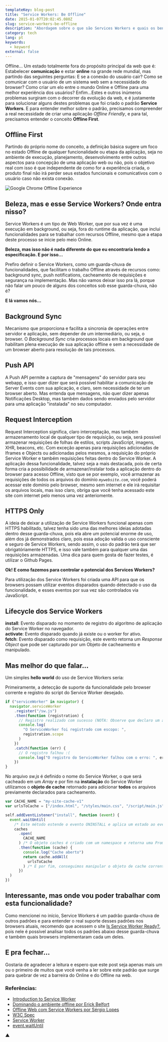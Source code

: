 ```yaml
---
templateKey: blog-post
title: "Service Workers: Be Offline"
date: 2015-01-07T20:02:45.080Z
slug: service-workers-be-offline
description: "Abordagem sobre o que são Services Workers e quais os benefícios dessa tecnologia para nossa perspectiva de desenvolvimento web."
category: tech
lang: pt
keywords:
  - keyword
external: false
---
```


Offline... Um estado totalmente fora do propósito principal da web que é: Estabelecer **comunicação** e estar **online** na grande rede mundial, mas partindo das seguintes perguntas: E se a conexão do usuário cair? Como se comunicar com o usuário de um sistema web sem a necessidade do browser? Como criar um elo entre o mundo Online e Offline para uma melhor experiência dos usuários? Enfim...Estes e outros inúmeros problemas surgiram com o decorrer da evolução da web, e é justamente para solucionar alguns destes problemas que foi criado o padrão **Service Workers**. E para entender melhor sobre o padrão, precisamos compreender a real necessidade de criar uma aplicação _Offline Friendly_, e para tal, precisamos entender o conceito **Offline First**.

## Offline First

Partindo do próprio nome do conceito, a definição básica sugere um foco no estado Offline de qualquer funcionalidade ou etapa da aplicação, seja no ambiente de execução, planejamento, desenvolvimento entre outros aspectos para concepção de uma aplicação web ou não, pois o objetivo real com isso é que independente de como for a experiência criada, o produto final não irá perder seus estados funcionais e comunicativos com o usuário caso não exista conexão.

![Google Chrome Offline Experience](http://i.imgur.com/yJeIsSV.gif)

## Beleza, mas e esse Service Workers? Onde entra nisso?

Service Workers é um tipo de Web Worker, que por sua vez é uma execução em background, ou seja, fora do runtime da aplicação, que inclui funcionalidades para se trabalhar com recursos Offline, mesmo que a etapa deste processo se inicie pelo meio Online.

**Beleza, mas isso não é nada diferente do que eu encontraria lendo a especificação. E por isso...**<br/>

Prefiro definir o Service Workers, como um guarda-chuva de funcionalidades, que facilitam o trabalho Offline através de recursos como: background sync, push notifications, cacheamento de requisições e segurança na implementação. Mas não vamos deixar isso pra lá, porque não falar um pouco de alguns dos conceitos sob esse guarda-chuva, não é?

**E lá vamos nós...**

## Background Sync

Mecanismo que proporciona e facilita a sincronia de operações entre servidor e aplicação, sem depender de um intermediário, ou seja, o browser. O _Background Sync_ cria processos locais em background que habilitam plena execução de sua aplicação offline e sem a necessidade de um browser aberto para resolução de tais processos.

## Push API

A Push API permite a captura de "mensagens" do servidor para seu webapp, e isso quer dizer que será possível habilitar a comunicação de Server Events com sua aplicação, e claro, sem necessidade de ter um browser aberto. Mas entenda que mensagens, não quer dizer apenas Notificações Desktop, mas também dados sendo enviados pelo servidor para uma aplicação "instalada" no seu computador.

## Request Interception

Request Interception significa, claro interceptação, mas também armazenamento local de qualquer tipo de requisição, ou seja, será possível armazenar requisições de folhas de estilos, scripts JavaScript, imagens, XHR, beacons, etc. Com exceção apenas para requisições adicionadas de Iframes e Objects ou adicionadas pelos mesmos, a requisição do próprio Service Worker e também requisições feitas dentro do Service Worker. A aplicação dessa funcionalidade, talvez seja a mais destacada, pois de certa forma cria a possibilidade de armazenar/instalar toda a aplicação dentro do browser para acesso Offline, visto que se por exemplo, você armazenar as requisições de todos os arquivos do domínio _`mywebsite.com`_, você poderá acessar este domínio pelo browser, mesmo sem internet e ele irá requisitar os arquivos locais, mas isso claro, obriga que você tenha acessado este site com internet pelo menos uma vez anteriomente.

## HTTPS Only

A ideia de deixar a utilização de Service Workers funcional apenas com HTTPS habilitado, talvez tenha sido uma das melhores ideias adotadas dentro desse guarda-chuva, pois ela abre um potencial enorme de uso, além dos já demonstrados claro, pois essa adoção valida o uso consciente e seguro de Service Workers, sendo assim, o uso do padrão terá que ser obrigatóriamente HTTPS, e isso vale também para qualquer uma das requisições armazenadas. Uma dica para quem gosta de fazer testes, é utilizar o Github Pages.

**Ok! E como fazemos para controlar o potencial dos Services Workers?**

Para utilização dos Service Workers foi criada uma API para que os browsers possam utilizar eventos disparados quando detectado o uso da funcionalidade, e esses eventos por sua vez são controlados via JavaScript.

## Lifecycle dos Service Workers

**install**: Evento disparado no momento de registro do algoritmo de aplicação do Service Worker no navegador.<br/>
**activate**: Evento disparado quando já existe ou o worker for ativo.<br/>
**fetch**: Evento disparado como requisição, este evento retorna um _Response Object_ que pode ser capturado por um Objeto de cacheamento e manipulado.

## Mas melhor do que falar...

Um simples **hello world** do uso de Service Workers seria:

Primeiramente, a detecção de suporte da funcionalidade pelo browser corrente e registro do script do Service Worker desejado.

```javascript
if ("serviceWorker" in navigator) {
  navigator.serviceWorker
    .register("/sw.js")
    .then(function (registration) {
      // Registro realizado com sucesso (NOTA: Observe que declaro um arquivo chamado sw.js, ele é onde colocaremos as notações do nosso Service Workers)
      console.log(
        "O ServiceWorker foi registrado com escopo: ",
        registration.scope
      )
    })
    .catch(function (err) {
      // O registro falhou :(
      console.log("O registro do ServiceWorker falhou com o erro: ", err)
    })
}
```

No arquivo _sw.js_ é definido o nome do Service Worker, o que será cacheado em um _Array_ e por fim na **instalação** do Service Worker utilizamos o **objeto de cache** retornado para adicionar **todos** os arquivos previamente declarados para cacheamento.

```javascript
var CACHE_NAME = "my-site-cache-v1"
var urlsToCache = ["/index.html", "/styles/main.css", "/script/main.js"]

self.addEventListener("install", function (event) {
  event.waitUntil(
    /* Este método estende o evento ONINSTALL e aplica um estado ao evento chamado ONINSTALLING */
    caches
      .open(
        CACHE_NAME
      ) /* O objeto caches é criado com um namespace e retorna uma Promise */
      .then(function (cache) {
        console.log("Cache aberto")
        return cache.addAll(
          urlsToCache
        ) /* E por fim, conseguimos manipular o objeto de cache corrente */
      })
  )
})
```

## Interessante, mas onde vou poder trabalhar com esta funcionalidade?

Como mencionei no início, Service Workers é um padrão guarda-chuva de outros padrões e para entender o real suporte desses padrões nos browsers atuais, recomendo que acessem o site [Is Service Worker Ready?](https://jakearchibald.github.io/isserviceworkerready/), pois nele é possível analisar todos os padrões abaixo desse guarda-chuva e também quais browsers implementaram cada um deles.

## E pra fechar...

Gostaria de agradecer a leitura e espero que este post seja apenas mais um ou o primeiro de muitos que você venha a ler sobre este padrão que surge para quebrar de vez a barreira do Online e do Offline na web.

### Referências:

- [Introduction to Service Worker](http://www.html5rocks.com/en/tutorials/service-worker/introduction/)
- [Dominando o ambiente offline por Erick Belfort](https://speakerdeck.com/erickbelfy/serviceworker-dominando-o-ambiente-offline)
- [Offline Web com Service Workers por Sérgio Lopes](http://pt.slideshare.net/caelumdev/serviceworkers-sergio)
- [W3C Spec](http://www.w3.org/TR/service-workers/)
- [Service Worker](https://github.com/slightlyoff/ServiceWorker)
- [event.waitUntil](https://slightlyoff.github.io/ServiceWorker/spec/service_worker/#wait-until-method)

▲
